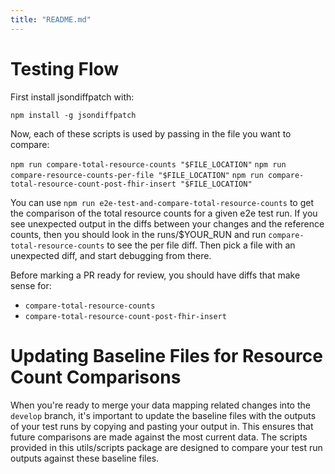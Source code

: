 ```yaml
---
title: "README.md"
---
```


# Testing Flow

First install jsondiffpatch with:

`npm install -g jsondiffpatch`

Now, each of these scripts is used by passing in the file you want to compare:

`npm run compare-total-resource-counts "$FILE_LOCATION"`
`npm run compare-resource-counts-per-file "$FILE_LOCATION"`
`npm run compare-total-resource-count-post-fhir-insert "$FILE_LOCATION"`

You can use `npm run e2e-test-and-compare-total-resource-counts` to get the comparison of the total resource counts for a given e2e test run. If you see unexpected output in the diffs between your changes and the reference counts, then you should look in the runs/$YOUR_RUN and run `compare-total-resource-counts` to see the per file diff. Then pick a file with an unexpected diff, and start debugging from there.

Before marking a PR ready for review, you should have diffs that make sense for:

- `compare-total-resource-counts`
- `compare-total-resource-count-post-fhir-insert`

# Updating Baseline Files for Resource Count Comparisons

When you're ready to merge your data mapping related changes into the `develop` branch, it's important to update the baseline files with the outputs of your test runs by copying and pasting your output in. This ensures that future comparisons are made against the most current data. The scripts provided in this utils/scripts package are designed to compare your test run outputs against these baseline files.
